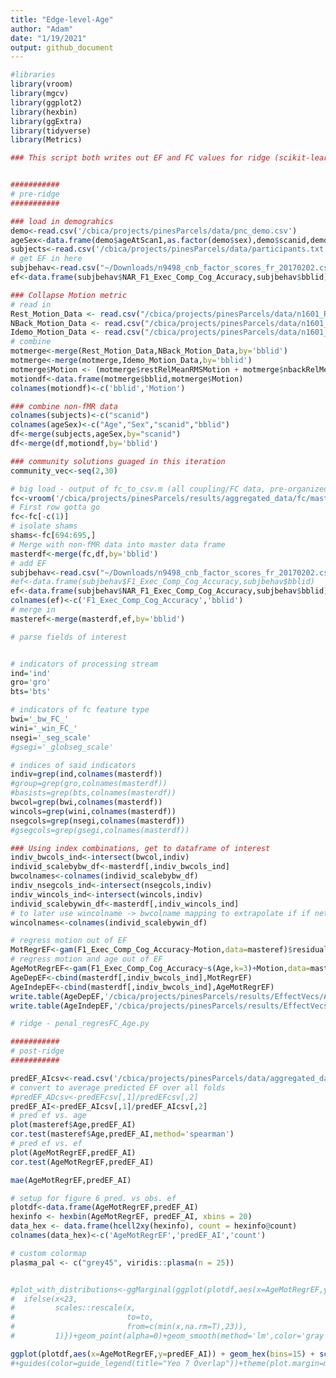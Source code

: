 ```yaml
---
title: "Edge-level-Age"
author: "Adam"
date: "1/19/2021"
output: github_document
---
```


```r
#libraries
library(vroom)
library(mgcv)
library(ggplot2)
library(hexbin)
library(ggExtra)
library(tidyverse)
library(Metrics)
```

```r
### This script both writes out EF and FC values for ridge (scikit-learn), and reads the resulting predictions back in for visualization


###########
# pre-ridge
###########
```

```r
### load in demograhics
demo<-read.csv('/cbica/projects/pinesParcels/data/pnc_demo.csv')
ageSex<-data.frame(demo$ageAtScan1,as.factor(demo$sex),demo$scanid,demo$bblid)
subjects<-read.csv('/cbica/projects/pinesParcels/data/participants.txt',header = F)
# get EF in here
subjbehav<-read.csv("~/Downloads/n9498_cnb_factor_scores_fr_20170202.csv")
ef<-data.frame(subjbehav$NAR_F1_Exec_Comp_Cog_Accuracy,subjbehav$bblid)

### Collapse Motion metric 
# read in
Rest_Motion_Data <- read.csv("/cbica/projects/pinesParcels/data/n1601_RestQAData_20170714.csv")
NBack_Motion_Data <- read.csv("/cbica/projects/pinesParcels/data/n1601_NBACKQAData_20181001.csv")
Idemo_Motion_Data <- read.csv("/cbica/projects/pinesParcels/data/n1601_idemo_FinalQA_092817.csv")
# combine
motmerge<-merge(Rest_Motion_Data,NBack_Motion_Data,by='bblid')
motmerge<-merge(motmerge,Idemo_Motion_Data,by='bblid')
motmerge$Motion <- (motmerge$restRelMeanRMSMotion + motmerge$nbackRelMeanRMSMotion + motmerge$idemoRelMeanRMSMotion)/3;
motiondf<-data.frame(motmerge$bblid,motmerge$Motion)
colnames(motiondf)<-c('bblid','Motion')

### combine non-fMR data
colnames(subjects)<-c("scanid")
colnames(ageSex)<-c("Age","Sex","scanid","bblid")
df<-merge(subjects,ageSex,by="scanid")
df<-merge(df,motiondf,by='bblid')

### community solutions guaged in this iteration
community_vec<-seq(2,30)

# big load - output of fc_to_csv.m (all coupling/FC data, pre-organized)
fc<-vroom('/cbica/projects/pinesParcels/results/aggregated_data/fc/master_fcfeats_rounded.csv')
# First row gotta go
fc<-fc[-c(1)]
# isolate shams
shams<-fc[694:695,]
# Merge with non-fMR data into master data frame
masterdf<-merge(fc,df,by='bblid')
# add EF
subjbehav<-read.csv("~/Downloads/n9498_cnb_factor_scores_fr_20170202.csv")
#ef<-data.frame(subjbehav$F1_Exec_Comp_Cog_Accuracy,subjbehav$bblid)
ef<-data.frame(subjbehav$NAR_F1_Exec_Comp_Cog_Accuracy,subjbehav$bblid)
colnames(ef)<-c('F1_Exec_Comp_Cog_Accuracy','bblid')
# merge in
masteref<-merge(masterdf,ef,by='bblid')

```

```r
# parse fields of interest 


# indicators of processing stream
ind='ind'
gro='gro'
bts='bts'

# indicators of fc feature type
bwi='_bw_FC_'
wini='_win_FC_'
nsegi='_seg_scale'
#gsegi='_globseg_scale'

# indices of said indicators
indiv=grep(ind,colnames(masterdf))
#group=grep(gro,colnames(masterdf))
#basists=grep(bts,colnames(masterdf))
bwcol=grep(bwi,colnames(masterdf))
wincols=grep(wini,colnames(masterdf))
nsegcols=grep(nsegi,colnames(masterdf))
#gsegcols=grep(gsegi,colnames(masterdf))

### Using index combinations, get to dataframe of interest
indiv_bwcols_ind<-intersect(bwcol,indiv)
individ_scalebybw_df<-masterdf[,indiv_bwcols_ind]
bwcolnames<-colnames(individ_scalebybw_df)
indiv_nsegcols_ind<-intersect(nsegcols,indiv)
indiv_wincols_ind<-intersect(wincols,indiv)
individ_scalebywin_df<-masterdf[,indiv_wincols_ind]
# to later use wincolname -> bwcolname mapping to extrapolate if if network is unimodal or transmodal along bwcol indices
wincolnames<-colnames(individ_scalebywin_df)
```

```r
# regress motion out of EF
MotRegrEF<-gam(F1_Exec_Comp_Cog_Accuracy~Motion,data=masteref)$residuals
# regress motion and age out of EF
AgeMotRegrEF<-gam(F1_Exec_Comp_Cog_Accuracy~s(Age,k=3)+Motion,data=masteref)$residuals
AgeDepEF<-cbind(masterdf[,indiv_bwcols_ind],MotRegrEF)
AgeIndepEF<-cbind(masterdf[,indiv_bwcols_ind],AgeMotRegrEF)
write.table(AgeDepEF,'/cbica/projects/pinesParcels/results/EffectVecs/AgeDepEF',sep=',', col.names = F,quote = F,row.names=F)
write.table(AgeIndepEF,'/cbica/projects/pinesParcels/results/EffectVecs/AgeIndepEF',sep=',', col.names = F,quote = F,row.names=F)
```

```r
# ridge - penal_regresFC_Age.py 
```

```r
###########
# post-ridge
###########
```

```r
predEF_AIcsv<-read.csv('/cbica/projects/pinesParcels/data/aggregated_data/SubjPreds_AI.csv',header=F)
# convert to average predicted EF over all folds
#predEF_ADcsv<-predEFcsv[,1]/predEFcsv[,2]
predEF_AI<-predEF_AIcsv[,1]/predEF_AIcsv[,2]
# pred ef vs. age
plot(masteref$Age,predEF_AI)
cor.test(masteref$Age,predEF_AI,method='spearman')
# pred ef vs. ef
plot(AgeMotRegrEF,predEF_AI)
cor.test(AgeMotRegrEF,predEF_AI)

mae(AgeMotRegrEF,predEF_AI)
```

```r
# setup for figure 6 pred. vs obs. ef
plotdf<-data.frame(AgeMotRegrEF,predEF_AI)
hexinfo <- hexbin(AgeMotRegrEF, predEF_AI, xbins = 20)
data_hex <- data.frame(hcell2xy(hexinfo), count = hexinfo@count)
colnames(data_hex)<-c('AgeMotRegrEF','predEF_AI','count')

# custom colormap
plasma_pal <- c("grey45", viridis::plasma(n = 25))


#plot_with_distributions<-ggMarginal(ggplot(plotdf,aes(x=AgeMotRegrEF,y=predEF_AI)) + geom_hex(bins=15) + scale_fill_viridis_c(option='plasma',rescaler = function(x, to = c(0, 1), from = NULL) {
#  ifelse(x<23,
#         scales::rescale(x,
#                         to=to,
#                         from=c(min(x,na.rm=T),23)),
#         1)})+geom_point(alpha=0)+geom_smooth(method='lm',color='gray')+theme_classic(base_size=40)+th#eme(legend.position = "left") + xlab("Observed") + ylab("Predicted")+ggtitle('Executive Function'))
```

```r
ggplot(plotdf,aes(x=AgeMotRegrEF,y=predEF_AI)) + geom_hex(bins=15) + scale_fill_gradientn(colors=plasma_pal)+geom_point(alpha=0)+geom_smooth(method='lm',color='black',size=4)+theme_classic(base_size=25)+theme(legend.key.width = unit(2.1,"cm"),legend.position=c(.35,-.27),legend.direction = 'horizontal',plot.margin=margin(b=2.3,t=.1,l=.1,r=.1, unit='cm')) + xlab("Observed") + ylab("Predicted")+ggtitle('Executive Function')
#+guides(color=guide_legend(title="Yeo 7 Overlap"))+theme(plot.margin=margin(b=3,t=.1,l=.1,r=.1, unit='cm'), legend.position=c(.42,-.24),legend.direction = "horizontal",legend.title=element_text(size=30),legend.text=element_text(size=30))+geom_smooth(method='gam',formula = y~s(x,k=3),color='black')
```